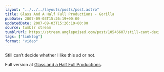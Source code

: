 ```yaml
---
layout: "../../../layouts/posts/post.astro"
title: Glass And A Half Full Productions - Gorilla
pubDate: 2007-09-03T15:26:19+00:00
updatedDate: 2007-09-03T15:26:19+00:00
source: tumblr stream
tumblrUrl: https://stream.anglepoised.com/post/10546607/still-cant-decide-whether-i-like-this-ad-or
tags: ["linklog"]
format: "video"
---
```



<YouTube id="https://www.youtube.com/watch?v=TnzFRV1LwIo" />

Still can&rsquo;t decide whether I like this ad or not.

Full version at [Glass and a Half Full Productions][1].

[1]: http://www.glassandahalffull.com/
